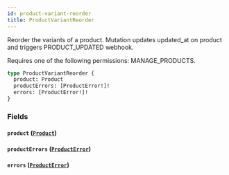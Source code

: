 ```yaml
---
id: product-variant-reorder
title: ProductVariantReorder
---
```


Reorder the variants of a product. Mutation updates updated_at on product and triggers PRODUCT_UPDATED webhook.

Requires one of the following permissions: MANAGE_PRODUCTS.

```graphql
type ProductVariantReorder {
  product: Product
  productErrors: [ProductError!]!
  errors: [ProductError!]!
}
```

### Fields

#### `product` ([`Product`](../../../developer/api-reference/objects/product))

#### `productErrors` ([`ProductError`](../../../developer/api-reference/objects/product-error))

#### `errors` ([`ProductError`](../../../developer/api-reference/objects/product-error))
